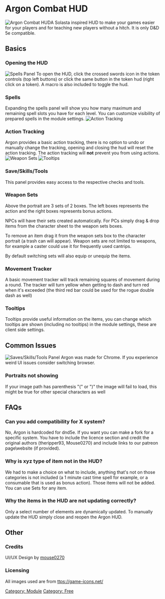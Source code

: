 # Argon Combat HUD

![Argon Combat HUD](Argon_main_hud.png)A Solasta
inspired HUD to make your games easier for your players and for teaching
new players without a hitch. It is only D&D 5e compatible.

## Basics

### Opening the HUD

![Spells Panel](Hudspells.png) To open the HUD, click the
crossed swords icon in the token controls (top left buttons) or click
the same button in the token hud (right click on a token). A macro is
also included to toggle the hud.

### Spells

Expanding the spells panel will show you how many maximum and remaining
spell slots you have for each level. You can customize visibility of
prepared spells in the module settings. ![Action Tracking](Argonactiontracking.png)

### Action Tracking

Argon provides a basic action tracking, there is no option to undo or
manually change the tracking, opening and closing the hud will reset the
action tracking. The action tracking will **not** prevent you from using
actions. ![Weapon Sets](Weapon_Sets.png)
![Tooltips](Argontooltips.png)

### Save/Skills/Tools

This panel provides easy access to the respective checks and tools.

### Weapon Sets

Above the portrait are 3 sets of 2 boxes. The left boxes represents the
action and the right boxes represents bonus actions.

NPCs will have their sets created automatically. For PCs simply drag &
drop items from the character sheet to the weapon sets boxes.

To remove an item drag it from the weapon sets box to the character
portrait (a trash can will appear). Weapon sets are not limited to
weapons, for example a caster could use it for frequently used cantrips.

By default switching sets will also equip or unequip the items.

### Movement Tracker

A basic movement tracker will track remaining squares of movement during
a round. The tracker will turn yellow when getting to dash and turn red
when it's exceeded (the third red bar could be used for the rogue double
dash as well)

### Tooltips

Tooltips provide useful information on the items, you can change which
tooltips are shown (including no tooltips) in the module settings, these
are client side settings.

## Common Issues

![Saves/Skills/Tools
Panel](Saveskilltoolshud.png 'Saves/Skills/Tools Panel') Argon was made
for Chrome. If you experience weird UI issues consider switching
browser.

### Portraits not showing

If your image path has parenthesis "(" or ")" the image will fail to
load, this might be true for other special characters as well

## FAQs

### Can you add compatibility for X system?

No, Argon is hardcoded for dnd5e. If you want you can make a fork for a
specific system. You have to include the licence section and credit the
original authors (theripper93, Mouse0270) and include links to our
patreon page\website (if provided).

### Why is xyz type of item not in the HUD?

We had to make a choice on what to include, anything that's not on those
categories is not included (a 1 minute cast time spell for example, or a
consumable that is used as bonus action). Those items will not be added.
You can use Sets for any item.

### Why the items in the HUD are not updating correctly?

Only a select number of elements are dynamically updated. To manually
update the HUD simply close and reopen the Argon HUD.

## Other

### Credits

UI/UX Design by [mouse0270](https://github.com/mouse0270)

### Licensing

All images used are from
[ttps://game-icons.net/](https://game-icons.net/)

[Category: Module](Category:_Module 'wikilink') [Category:
Free](Category:_Free 'wikilink')
